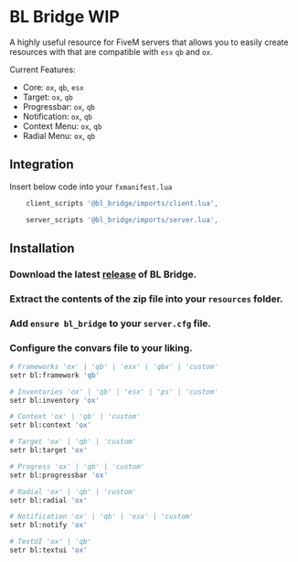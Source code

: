
# BL Bridge WIP

A highly useful resource for FiveM servers that allows you to easily create resources with that are compatible with `esx` `qb` and `ox`.

Current Features:
- Core: `ox`, `qb`, `esx`
- Target: `ox`, `qb`
- Progressbar: `ox`, `qb`
- Notification: `ox`, `qb`
- Context Menu: `ox`, `qb`
- Radial Menu: `ox`, `qb`

<ResourceLinks repo="https://github.com/Byte-Labs-Project/bl_bridge" />

## Integration
Insert below code into your `fxmanifest.lua`
```lua
    client_scripts '@bl_bridge/imports/client.lua',

    server_scripts '@bl_bridge/imports/server.lua',
```

## Installation

<Steps>

### Download the latest [release](https://github.com/Byte-Labs-Project/bl_bridge/releases) of BL Bridge.

### Extract the contents of the zip file into your `resources` folder.

### Add `ensure bl_bridge` to your `server.cfg` file.

### Configure the convars file to your liking.
```bash
# Frameworks 'ox' | 'qb' | 'esx' | 'qbx' | 'custom'
setr bl:framework 'qb' 

# Inventories 'ox' | 'qb' | 'esx' | 'ps' | 'custom'
setr bl:inventory 'ox'

# Context 'ox' | 'qb' | 'custom'
setr bl:context 'ox'

# Target 'ox' | 'qb' | 'custom'
setr bl:target 'ox'

# Progress 'ox' | 'qb' | 'custom'
setr bl:progressbar 'ox'

# Radial 'ox' | 'qb' | 'custom'
setr bl:radial 'ox'

# Notification 'ox' | 'qb' | 'esx' | 'custom'
setr bl:notify 'ox'

# TextUI 'ox' | 'qb'
setr bl:textui 'ox'
```

</Steps>